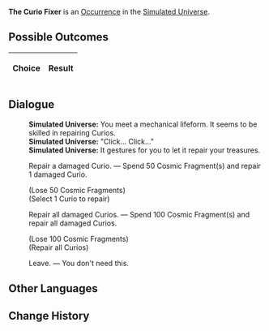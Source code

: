 {{Simulated Universe Event Infobox
|title         = The Curio Fixer
|image         = Random Event Toy.png
|type          =
|domains_su    = Occurrence
|domains_ext   = Occurrence
|domains_swarm = 
|domains_gng   = 
|requirements  =
|prev          = 
|next          = 
|indexRewards  =
|characters    = 
}}
'''The Curio Fixer''' is an [[Simulated Universe/Occurrence|Occurrence]] in the [[Simulated Universe]].

==Possible Outcomes==
{| class="article-table"
!Choice
!Result

|}

<!--
==Gameplay Notes==

-->
==Dialogue==
{{Dialogue Start}}
:'''Simulated Universe:''' You meet a mechanical lifeform. It seems to be skilled in repairing Curios.
:'''Simulated Universe:''' "Click... Click..."
:'''Simulated Universe:''' It gestures for you to let it repair your treasures.
:{{DIcon|Star}} Repair a damaged Curio. &mdash; Spend 50 Cosmic Fragment(s) and repair 1 damaged Curio.
:;(Lose 50 Cosmic Fragments)
:;(Select 1 Curio to repair)
:{{DIcon|Star}} Repair all damaged Curios. &mdash; Spend 100 Cosmic Fragment(s) and repair all damaged Curios.
:;(Lose 100 Cosmic Fragments)
:;(Repair all Curios)
:{{DIcon|Star}} Leave. &mdash; You don't need this.
{{Dialogue End}}

==Other Languages==
{{Other Languages
|en   = The Curio Fixer
|zhs  = 奇物修理专家
|zht  = 奇物修理專家
|ja   = {{Rubi|奇物修理|きぶつしゅうり}}エキスパート
|ko   = 기물 수리 전문가
|es   = Reparador de objetos raros
|fr   = Le réparateur de bizarrerie
|ru   = Мастер по ремонту диковин
|th   = ผู้เชี่ยวชาญการซ่อมแซมวัตถุหายาก
|vi   = Thợ Sửa Chữa Vật Thể Lạ
|de   = Der Kuriositätenreparateur
|id   = Kang Servis Benda Langka
|pt   = Reparador de Curios
}}

==Change History==
{{Change History|<!--unknown-->}}

